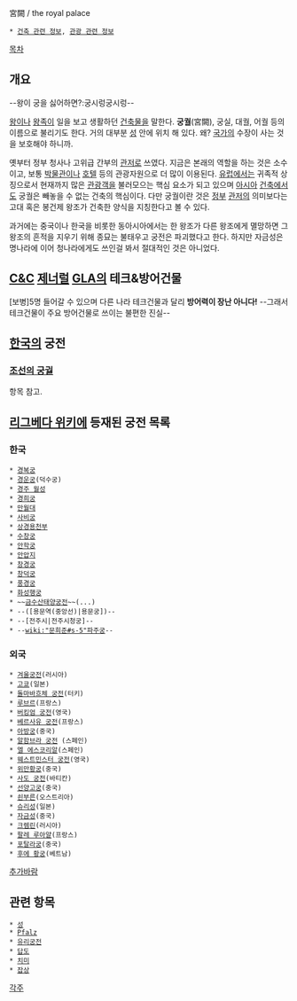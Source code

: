 宮闕 / the royal palace

 * [[건축 관련 정보]], [[관광 관련 정보]]

[[목차]]
== 개요 ==
--왕이 궁을 싫어하면?:궁시렁궁시렁--

[[왕]]이나 [[왕족]]이 일을 보고 생활하던 [[건축]]물을 말한다. '''궁궐'''(宮闕), 궁실, 대궐, 어궐 등의 이름으로 불리기도 한다. 거의 대부분 [[성]] 안에 위치 해 있다. 왜? [[국가]]의 수장이 사는 것을 보호해야 하니까.

옛부터 정부 청사나 고위급 간부의 [[관저]]로 쓰였다. 지금은 본래의 역할을 하는 것은 소수이고, 보통 [[박물관]]이나 [[호텔]] 등의 관광자원으로 더 많이 이용된다. [[유럽]]에서는 귀족적 상징으로서 현재까지 많은 [[관광]]객을 불러모으는 핵심 요소가 되고 있으며 [[아시아]] [[건축]]에서도 궁궐은 빼놓을 수 없는 건축의 핵심이다. 다만 궁궐이란 것은 [[정부]] [[관저]]의 의미보다는 고대 혹은 봉건제 왕조가 건축한 양식을 지칭한다고 볼 수 있다.

과거에는 중국이나 한국을 비롯한 동아시아에서는 한 왕조가 다른 왕조에게 멸망하면 그 왕조의 흔적을 지우기 위해 종묘는 불태우고 궁전은 파괴했다고 한다. 하지만 자금성은 명나라에 이어 청나라에게도 쓰인걸 봐서 절대적인 것은 아니었다.

== [[C&C]] [[제너럴]] [[GLA]]의 테크&방어건물 ==
[보병]5명 들어갈 수 있으며 다른 나라 테크건물과 달리 '''방어력이 장난 아니다!''' --그래서 테크건물이 주요 방어건물로 쓰이는 불편한 진실--

== [[한국]]의 궁전 ==
=== [[조선의 궁궐]] ===
항목 참고.

== [[리그베다 위키]]에 등재된 궁전 목록 ==
=== 한국 ===
 * [[경복궁]]
 * [[경운궁]](덕수궁)
 * [[경주 월성]]
 * [[경희궁]]
 * [[만월대]]
 * [[사비궁]]
 * [[상경용천부]]
 * [[수창궁]]
 * [[안학궁]]
 * [[안압지]]
 * [[창경궁]]
 * [[창덕궁]]
 * [[풍경궁]]
 * [[화성행궁]]
 * ~~[[금수산태양궁전]]~~(...)
 * --([용문역(중앙선)|용문궁])--
 * --[전주시|전주시청궁]--
 * --[[wiki:"문희준#s-5"파주궁]]--
=== 외국 ===
 * [[에르미타주 박물관|겨울궁전]](러시아)
 * [[고쿄]](일본)
 * [[돌마바흐체 궁전]](터키)
 * [[루브르]](프랑스)
 * [[버킹엄 궁전]](영국)
 * [[베르사유 궁전]](프랑스)
 * [[아방궁]](중국)
 * [[알함브라 궁전]] (스페인)
 * [[엘 에스코리알]](스페인)
 * [[영국 국회의사당|웨스트민스터 궁전]](영국)
 * [[위만황궁]](중국)
 * [[사도 궁전]](바티칸)
 * [[선양고궁]](중국)
 * [[쇤부른]](오스트리아)
 * [[슈리성]](일본)
 * [[자금성]](중국)
 * [[크렘린]](러시아)
 * [[팔레 루아얄]](프랑스)
 * [[포탈라궁]](중국)
 * [[후에 황궁]](베트남)


[[추가바람]]

== 관련 항목 ==
 * [[성]]
 * [[Pfalz]]
 * [[유리궁전]]
 * [[답도]]
 * [[치미]]
 * [[잡상]]

[[각주]]
